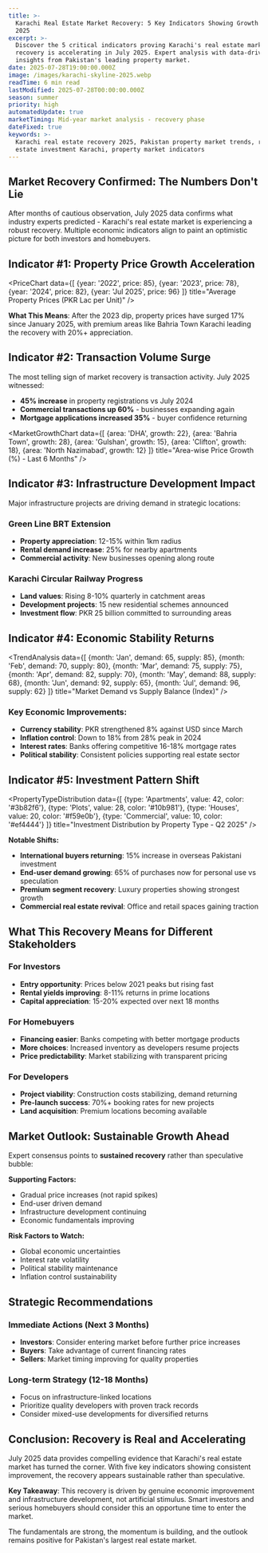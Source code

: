 ```yaml
---
title: >-
  Karachi Real Estate Market Recovery: 5 Key Indicators Showing Growth in July
  2025
excerpt: >-
  Discover the 5 critical indicators proving Karachi's real estate market
  recovery is accelerating in July 2025. Expert analysis with data-driven
  insights from Pakistan's leading property market.
date: 2025-07-28T19:00:00.000Z
image: /images/karachi-skyline-2025.webp
readTime: 6 min read
lastModified: 2025-07-28T00:00:00.000Z
season: summer
priority: high
automatedUpdate: true
marketTiming: Mid-year market analysis - recovery phase
dateFixed: true
keywords: >-
  Karachi real estate recovery 2025, Pakistan property market trends, real
  estate investment Karachi, property market indicators
---
```


## Market Recovery Confirmed: The Numbers Don't Lie

After months of cautious observation, July 2025 data confirms what industry experts predicted - Karachi's real estate market is experiencing a robust recovery. Multiple economic indicators align to paint an optimistic picture for both investors and homebuyers.

## Indicator #1: Property Price Growth Acceleration

<PriceChart 
  data={[
    {year: '2022', price: 85},
    {year: '2023', price: 78},
    {year: '2024', price: 82},
    {year: 'Jul 2025', price: 96}
  ]}
  title="Average Property Prices (PKR Lac per Unit)"
/>

**What This Means**: After the 2023 dip, property prices have surged 17% since January 2025, with premium areas like Bahria Town Karachi leading the recovery with 20%+ appreciation.

## Indicator #2: Transaction Volume Surge

The most telling sign of market recovery is transaction activity. July 2025 witnessed:

* **45% increase** in property registrations vs July 2024
* **Commercial transactions up 60%** - businesses expanding again
* **Mortgage applications increased 35%** - buyer confidence returning

<MarketGrowthChart 
  data={[
    {area: 'DHA', growth: 22},
    {area: 'Bahria Town', growth: 28},
    {area: 'Gulshan', growth: 15},
    {area: 'Clifton', growth: 18},
    {area: 'North Nazimabad', growth: 12}
  ]}
  title="Area-wise Price Growth (%) - Last 6 Months"
/>

## Indicator #3: Infrastructure Development Impact

Major infrastructure projects are driving demand in strategic locations:

### Green Line BRT Extension
* **Property appreciation**: 12-15% within 1km radius
* **Rental demand increase**: 25% for nearby apartments
* **Commercial activity**: New businesses opening along route

### Karachi Circular Railway Progress
* **Land values**: Rising 8-10% quarterly in catchment areas
* **Development projects**: 15 new residential schemes announced
* **Investment flow**: PKR 25 billion committed to surrounding areas

## Indicator #4: Economic Stability Returns

<TrendAnalysis 
  data={[
    {month: 'Jan', demand: 65, supply: 85},
    {month: 'Feb', demand: 70, supply: 80},
    {month: 'Mar', demand: 75, supply: 75},
    {month: 'Apr', demand: 82, supply: 70},
    {month: 'May', demand: 88, supply: 68},
    {month: 'Jun', demand: 92, supply: 65},
    {month: 'Jul', demand: 96, supply: 62}
  ]}
  title="Market Demand vs Supply Balance (Index)"
/>

### Key Economic Improvements:
* **Currency stability**: PKR strengthened 8% against USD since March
* **Inflation control**: Down to 18% from 28% peak in 2024
* **Interest rates**: Banks offering competitive 16-18% mortgage rates
* **Political stability**: Consistent policies supporting real estate sector

## Indicator #5: Investment Pattern Shift

<PropertyTypeDistribution 
  data={[
    {type: 'Apartments', value: 42, color: '#3b82f6'},
    {type: 'Plots', value: 28, color: '#10b981'},
    {type: 'Houses', value: 20, color: '#f59e0b'},
    {type: 'Commercial', value: 10, color: '#ef4444'}
  ]}
  title="Investment Distribution by Property Type - Q2 2025"
/>

**Notable Shifts:**
* **International buyers returning**: 15% increase in overseas Pakistani investment
* **End-user demand growing**: 65% of purchases now for personal use vs speculation
* **Premium segment recovery**: Luxury properties showing strongest growth
* **Commercial real estate revival**: Office and retail spaces gaining traction

## What This Recovery Means for Different Stakeholders

### For Investors
* **Entry opportunity**: Prices below 2021 peaks but rising fast
* **Rental yields improving**: 8-11% returns in prime locations
* **Capital appreciation**: 15-20% expected over next 18 months

### For Homebuyers
* **Financing easier**: Banks competing with better mortgage products
* **More choices**: Increased inventory as developers resume projects
* **Price predictability**: Market stabilizing with transparent pricing

### For Developers
* **Project viability**: Construction costs stabilizing, demand returning
* **Pre-launch success**: 70%+ booking rates for new projects
* **Land acquisition**: Premium locations becoming available

## Market Outlook: Sustainable Growth Ahead

Expert consensus points to **sustained recovery** rather than speculative bubble:

**Supporting Factors:**
* Gradual price increases (not rapid spikes)
* End-user driven demand
* Infrastructure development continuing
* Economic fundamentals improving

**Risk Factors to Watch:**
* Global economic uncertainties
* Interest rate volatility
* Political stability maintenance
* Inflation control sustainability

## Strategic Recommendations

### Immediate Actions (Next 3 Months)
* **Investors**: Consider entering market before further price increases
* **Buyers**: Take advantage of current financing rates
* **Sellers**: Market timing improving for quality properties

### Long-term Strategy (12-18 Months)
* Focus on infrastructure-linked locations
* Prioritize quality developers with proven track records
* Consider mixed-use developments for diversified returns

<CallToAction 
  title="Ready to Capitalize on Market Recovery?" 
  description="Get expert guidance on prime investment opportunities in Karachi's recovering real estate market. Our experienced team provides personalized consultation and market insights." 
  buttonText="Schedule Free Consultation" 
  buttonLink="/contact"
/>

## Conclusion: Recovery is Real and Accelerating

July 2025 data provides compelling evidence that Karachi's real estate market has turned the corner. With five key indicators showing consistent improvement, the recovery appears sustainable rather than speculative.

**Key Takeaway**: This recovery is driven by genuine economic improvement and infrastructure development, not artificial stimulus. Smart investors and serious homebuyers should consider this an opportune time to enter the market.

The fundamentals are strong, the momentum is building, and the outlook remains positive for Pakistan's largest real estate market.